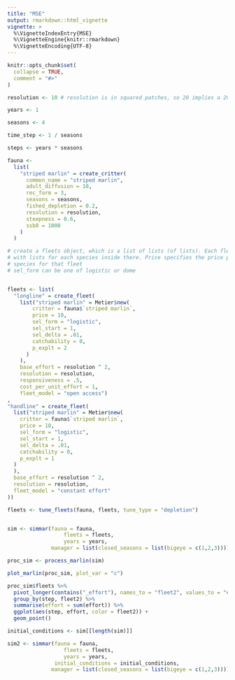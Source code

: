 ```yaml
---
title: "MSE"
output: rmarkdown::html_vignette
vignette: >
  %\VignetteIndexEntry{MSE}
  %\VignetteEngine{knitr::rmarkdown}
  %\VignetteEncoding{UTF-8}
---
```


```r
knitr::opts_chunk$set(
  collapse = TRUE,
  comment = "#>"
)
```

```r
resolution <- 10 # resolution is in squared patches, so 20 implies a 20X20 system, i.e. 400 patches 

years <- 1

seasons <- 4

time_step <- 1 / seasons

steps <- years * seasons

fauna <- 
  list(
    "striped marlin" = create_critter(
      common_name = "striped marlin",
      adult_diffusion = 10,
      rec_form = 3,
      seasons = seasons,
      fished_depletion = 0.2,
      resolution = resolution,
      steepness = 0.6,
      ssb0 = 1000
    )
  )

# create a fleets object, which is a list of lists (of lists). Each fleet has one element, 
# with lists for each species inside there. Price specifies the price per unit weight of that 
# species for that fleet
# sel_form can be one of logistic or dome


fleets <- list(
  "longline" = create_fleet(
    list("striped marlin" = Metier$new(
        critter = fauna$`striped marlin`,
        price = 10,
        sel_form = "logistic",
        sel_start = 1,
        sel_delta = .01,
        catchability = 0,
        p_explt = 2
      )
    ),
    base_effort = resolution ^ 2,
    resolution = resolution,
    responsiveness = .5,
    cost_per_unit_effort = 1,
    fleet_model = "open access")
,
"handline" = create_fleet(
  list("striped marlin" = Metier$new(
    critter = fauna$`striped marlin`,
    price = 10,
    sel_form = "logistic",
    sel_start = 1,
    sel_delta = .01,
    catchability = 0,
    p_explt = 1
  )
  ),
  base_effort = resolution ^ 2,
  resolution = resolution,
  fleet_model = "constant effort"
))

fleets <- tune_fleets(fauna, fleets, tune_type = "depletion") 


sim <- simmar(fauna = fauna,
                  fleets = fleets,
                  years = years,
              manager = list(closed_seasons = list(bigeye = c(1,2,3))))

proc_sim <- process_marlin(sim)

plot_marlin(proc_sim, plot_var = "c")

proc_sim$fleets %>% 
  pivot_longer(contains("_effort"), names_to = "fleet2", values_to = "effort") %>% 
  group_by(step, fleet2) %>%
  summarise(effort = sum(effort)) %>% 
  ggplot(aes(step, effort, color = fleet2)) + 
  geom_point()

initial_conditions <- sim[[length(sim)]]

sim2 <- simmar(fauna = fauna,
                  fleets = fleets,
                  years = years,
               initial_conditions = initial_conditions,
              manager = list(closed_seasons = list(bigeye = c(1,2,3))))


```
